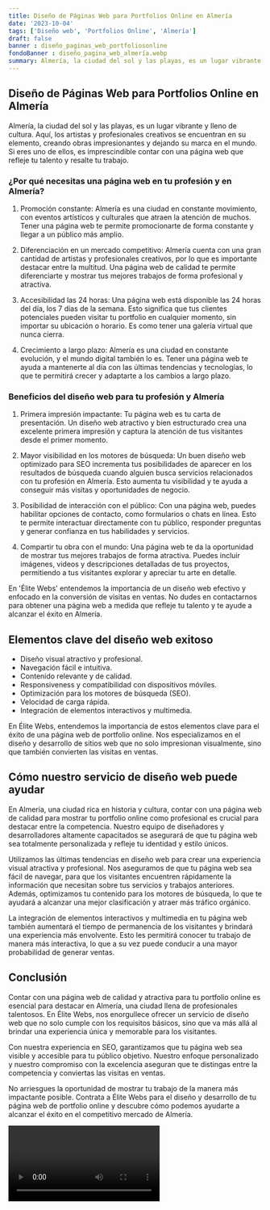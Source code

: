 ```yaml
---
title: Diseño de Páginas Web para Portfolios Online en Almería
date: '2023-10-04'
tags: ['Diseño web', 'Portfolios Online', 'Almería']
draft: false
banner : diseño_paginas_web_portfoliosonline
fondoBanner : diseño_pagina_web_almería.webp
summary: Almería, la ciudad del sol y las playas, es un lugar vibrante y lleno de cultura. Aquí, los artistas y profesionales creativos se encuentran en su elemento, creando obras impresionantes y dejando su marca en el mundo. Si eres uno de ellos, es imprescindible contar con una página web que refleje tu talento y resalte tu trabajo.
---
```


## Diseño de Páginas Web para Portfolios Online en Almería

Almería, la ciudad del sol y las playas, es un lugar vibrante y lleno de cultura. Aquí, los artistas y profesionales creativos se encuentran en su elemento, creando obras impresionantes y dejando su marca en el mundo. Si eres uno de ellos, es imprescindible contar con una página web que refleje tu talento y resalte tu trabajo.

### ¿Por qué necesitas una página web en tu profesión y en Almería?

1. Promoción constante: Almería es una ciudad en constante movimiento, con eventos artísticos y culturales que atraen la atención de muchos. Tener una página web te permite promocionarte de forma constante y llegar a un público más amplio.

2. Diferenciación en un mercado competitivo: Almería cuenta con una gran cantidad de artistas y profesionales creativos, por lo que es importante destacar entre la multitud. Una página web de calidad te permite diferenciarte y mostrar tus mejores trabajos de forma profesional y atractiva.

3. Accesibilidad las 24 horas: Una página web está disponible las 24 horas del día, los 7 días de la semana. Esto significa que tus clientes potenciales pueden visitar tu portfolio en cualquier momento, sin importar su ubicación o horario. Es como tener una galería virtual que nunca cierra.

4. Crecimiento a largo plazo: Almería es una ciudad en constante evolución, y el mundo digital también lo es. Tener una página web te ayuda a mantenerte al día con las últimas tendencias y tecnologías, lo que te permitirá crecer y adaptarte a los cambios a largo plazo.

### Beneficios del diseño web para tu profesión y Almería

1. Primera impresión impactante: Tu página web es tu carta de presentación. Un diseño web atractivo y bien estructurado crea una excelente primera impresión y captura la atención de tus visitantes desde el primer momento.

2. Mayor visibilidad en los motores de búsqueda: Un buen diseño web optimizado para SEO incrementa tus posibilidades de aparecer en los resultados de búsqueda cuando alguien busca servicios relacionados con tu profesión en Almería. Esto aumenta tu visibilidad y te ayuda a conseguir más visitas y oportunidades de negocio.

3. Posibilidad de interacción con el público: Con una página web, puedes habilitar opciones de contacto, como formularios o chats en línea. Esto te permite interactuar directamente con tu público, responder preguntas y generar confianza en tus habilidades y servicios.

4. Compartir tu obra con el mundo: Una página web te da la oportunidad de mostrar tus mejores trabajos de forma atractiva. Puedes incluir imágenes, videos y descripciones detalladas de tus proyectos, permitiendo a tus visitantes explorar y apreciar tu arte en detalle.

En 'Élite Webs' entendemos la importancia de un diseño web efectivo y enfocado en la conversión de visitas en ventas. No dudes en contactarnos para obtener una página web a medida que refleje tu talento y te ayude a alcanzar el éxito en Almería.

<GifSeo />

<Cta />

## Elementos clave del diseño web exitoso

- Diseño visual atractivo y profesional.
- Navegación fácil e intuitiva.
- Contenido relevante y de calidad.
- Responsiveness y compatibilidad con dispositivos móviles.
- Optimización para los motores de búsqueda (SEO).
- Velocidad de carga rápida.
- Integración de elementos interactivos y multimedia.

En Élite Webs, entendemos la importancia de estos elementos clave para el éxito de una página web de portfolio online. Nos especializamos en el diseño y desarrollo de sitios web que no solo impresionan visualmente, sino que también convierten las visitas en ventas.

## Cómo nuestro servicio de diseño web puede ayudar

En Almería, una ciudad rica en historia y cultura, contar con una página web de calidad para mostrar tu portfolio online como profesional es crucial para destacar entre la competencia. Nuestro equipo de diseñadores y desarrolladores altamente capacitados se asegurará de que tu página web sea totalmente personalizada y refleje tu identidad y estilo únicos.

Utilizamos las últimas tendencias en diseño web para crear una experiencia visual atractiva y profesional. Nos aseguramos de que tu página web sea fácil de navegar, para que los visitantes encuentren rápidamente la información que necesitan sobre tus servicios y trabajos anteriores. Además, optimizamos tu contenido para los motores de búsqueda, lo que te ayudará a alcanzar una mejor clasificación y atraer más tráfico orgánico.

La integración de elementos interactivos y multimedia en tu página web también aumentará el tiempo de permanencia de los visitantes y brindará una experiencia más envolvente. Esto les permitirá conocer tu trabajo de manera más interactiva, lo que a su vez puede conducir a una mayor probabilidad de generar ventas.

## Conclusión

Contar con una página web de calidad y atractiva para tu portfolio online es esencial para destacar en Almería, una ciudad llena de profesionales talentosos. En Élite Webs, nos enorgullece ofrecer un servicio de diseño web que no solo cumple con los requisitos básicos, sino que va más allá al brindar una experiencia única y memorable para los visitantes.

Con nuestra experiencia en SEO, garantizamos que tu página web sea visible y accesible para tu público objetivo. Nuestro enfoque personalizado y nuestro compromiso con la excelencia aseguran que te distingas entre la competencia y conviertas las visitas en ventas.

No arriesgues la oportunidad de mostrar tu trabajo de la manera más impactante posible. Contrata a Élite Webs para el diseño y desarrollo de tu página web de portfolio online y descubre cómo podemos ayudarte a alcanzar el éxito en el competitivo mercado de Almería.

<Video />

<CtaBot job='Portfolios Online' city='Almería'/>

<Gmaps query='Almería+españa+maps' />